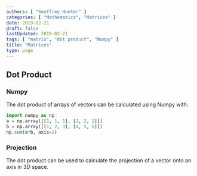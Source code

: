 ```yaml
---
authors: [ "Geoffrey Hunter" ]
categories: [ "Mathematics", "Matrices" ]
date: 2019-02-21
draft: false
lastUpdated: 2019-02-21
tags: [ "matrix", "dot product", "Numpy" ]
title: "Matrices"
type: page
---
```



<WarningIsNotes />

<h2>Dot Product</h2>

<h3>Numpy</h3>

<p>The dot product of arrays of vectors can be calculated using Numpy with:</p>

```python
import numpy as np
a = np.array([[1, 1, 1], [2, 2, 2]])
b = np.array([[1, 2, 3], [4, 5, 6]])
np.sum(a*b, axis=1)
```

<h3>Projection</h3>

<p>The dot product can be used to calculate the projection of a vector onto an axis in 3D space.</p>
